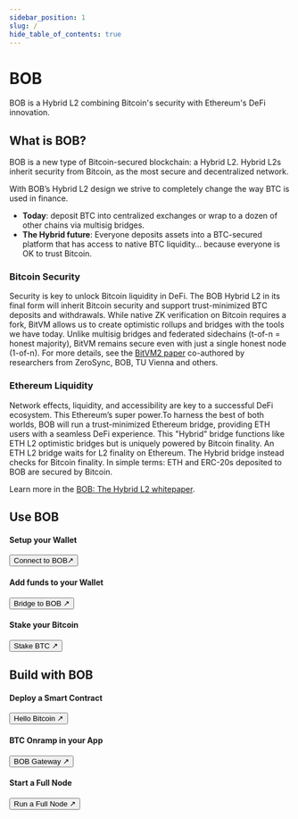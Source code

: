 ```yaml
---
sidebar_position: 1
slug: /
hide_table_of_contents: true
---
```


# BOB

<div className={styles.hero}>
  <div>
    <p className="hero__subtitle">
      BOB is a Hybrid L2 combining Bitcoin's security with Ethereum's DeFi innovation.
    </p>
  </div>
</div>

## What is BOB?

BOB is a new type of Bitcoin-secured blockchain: a Hybrid L2. Hybrid L2s inherit security from Bitcoin, as the most secure and decentralized network.

With BOB’s Hybrid L2 design we strive to completely change the way BTC is used in finance.

- **Today**: deposit BTC into centralized exchanges or wrap to a dozen of other chains via multisig bridges.
- **The Hybrid future**: Everyone deposits assets into a BTC-secured platform that has access to native BTC liquidity… because everyone is OK to trust Bitcoin.


### Bitcoin Security

Security is key to unlock Bitcoin liquidity in DeFi. The BOB Hybrid L2 in its final form will inherit Bitcoin security and support trust-minimized BTC deposits and withdrawals. While native ZK verification on Bitcoin requires a fork, BitVM allows us to create optimistic rollups and bridges with the tools we have today. Unlike multisig bridges and federated sidechains (t-of-n = honest majority), BitVM remains secure even with just a single honest node (1-of-n). For more details, see the [BitVM2 paper](https://bitvm.org/bitvm_bridge.pdf) co-authored by researchers from ZeroSync, BOB, TU Vienna and others.

### Ethereum Liquidity

Network effects, liquidity, and accessibility are key to a successful DeFi ecosystem. This Ethereum’s super power.To harness the best of both worlds, BOB will run a trust-minimized Ethereum bridge, providing ETH users with a seamless DeFi experience.
This "Hybrid" bridge functions like ETH L2 optimistic bridges but is uniquely powered by Bitcoin finality. An ETH L2 bridge waits for L2 finality on Ethereum. The Hybrid bridge instead checks for Bitcoin finality. In simple terms: ETH and ERC-20s deposited to BOB are secured by Bitcoin.

Learn more in the [BOB: The Hybrid L2 whitepaper](https://docs.gobob.xyz/whitepaper.pdf).

## Use BOB

<div className="row">
  <div className="col col--4">
    <div className="{styles.card}">
      <div className="card__header">
        <h4>Setup your Wallet</h4>
      </div>
      <div className="card__body">
        <a href="/learn/user-guides/networks">
          <button class="button button--lg button--primary button--block">Connect to BOB↗</button>
        </a>
      </div>
    </div>
  </div>
  <div className="col col--4">
    <div className="{styles.card}">
      <div className="card__header">
        <h4>Add funds to your Wallet</h4>
      </div>
      <div className="card__body">
        <a href="/learn/user-guides/onboard-to-bob">
          <button class="button button--lg button--primary button--block">Bridge to BOB ↗</button>
        </a>
      </div>
    </div>
  </div>
  <div className="col col--4">
    <div className="{styles.card}">
      <div className="card__header">
        <h4>Stake your Bitcoin</h4>
      </div>
      <div className="card__body">
        <a href="/learn/user-guides/bob-stake">
          <button class="button button--lg button--primary button--block">Stake BTC ↗</button>
        </a>
      </div>
    </div>
  </div>
</div>

## Build with BOB

<div className="row">
  <div className="col col--4">
    <div className="{styles.card}">
      <div className="card__header">
        <h4>Deploy a Smart Contract</h4>
      </div>
      <div className="card__body">
        <a href="/learn/builder-guides/hello-bitcoin">
          <button class="button button--lg button--secondary button--block">Hello   Bitcoin ↗</button>
        </a>
      </div>
    </div>
  </div>
  <div className="col col--4">
    <div className="{styles.card}">
      <div className="card__header">
        <h4>BTC Onramp in your App</h4>
      </div>
      <div className="card__body">
        <a href="/learn/builder-guides/gateway">
          <button class="button button--lg button--secondary button--block">BOB Gateway ↗</button>
        </a>
      </div>
    </div>
  </div>
  <div className="col col--4">
    <div className="{styles.card}">
      <div className="card__header">
        <h4>Start a Full Node</h4>
      </div>
      <div className="card__body">
        <a href="/learn/builder-guides/full-node">
          <button class="button button--lg button--secondary button--block">Run a Full Node ↗</button>
        </a>
      </div>
    </div>
  </div>
</div>
